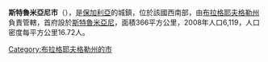 '''斯特魯米亞尼市'''（{{lang-bg|Струмяни}}），是[[保加利亞|保加利亞]]的城鎮，位於該國西南部，由[[布拉格耶夫格勒州|布拉格耶夫格勒州]]負責管轄，首府設於[[斯特魯米亞尼|斯特魯米亞尼]]，面積366平方公里，2008年人口6,119，人口密度每平方公里16.72人。

{{coord|41|38|N|23|12|E|source:wikidata|display=title}}

{{Bulgaria-geo-stub}}
[[Category:布拉格耶夫格勒州的市|Category:布拉格耶夫格勒州的市]]